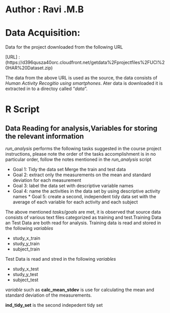 # Author : Ravi .M.B

# Data Acquisition:

Data for the project downloaded from the following URL

[URL] : (https://d396qusza40orc.cloudfront.net/getdata%2Fprojectfiles%2FUCI%20HAR%20Dataset.zip)

The data from the above URL is used as the source, the data consists of *Human Activity Recogitio using smartphones*. Ater data is downloaded it is extracted in to a directoy called "*data*".

# R Script
## Data Reading for analysis,Variables for storing the relevant information 

*run_analysis* performs the following tasks suggested in the course project instructions, please note the order of the tasks accomplishment is in no particular order, follow the notes mentioned in the *run_analysis* script 

* Goal 1: Tidy the data set Merge the train and test data
* Goal 2: extract only the measurements on the mean and standard deviation for each measurement
* Goal 3: label the data set with descriptive variable names
* Goal 4: name the activities in the data set by using descriptive activity names * Goal 5: create a second, independent tidy data set with the average of each variable for each activity and each subject

The above mentioned *tasks/goals* are met, it is observed that source data consists of various text files categorized as training and test.Training Data an Test Data are both read for analysis. Training data is read and stored in the following *variables*

* study_x_train
* study_y_train
* subject_train

Test Data is read and stred in the following *variables*

* study_x_test
* study_y_test
* subject_test

*variable* such as **calc_mean_stdev** is use for calculating the mean and standard deviation of the measurements.

**ind_tidy_set** is the second indepedent tidy set 





